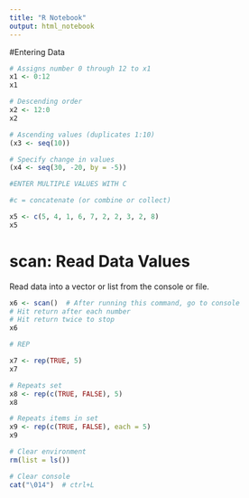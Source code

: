 ```yaml
---
title: "R Notebook"
output: html_notebook
---
```


#Entering Data

```r
# Assigns number 0 through 12 to x1
x1 <- 0:12
x1

```

```r

# Descending order
x2 <- 12:0
x2

```

```r

# Ascending values (duplicates 1:10)
(x3 <- seq(10))

```

```r
# Specify change in values
(x4 <- seq(30, -20, by = -5))
```


```r
#ENTER MULTIPLE VALUES WITH C 

#c = concatenate (or combine or collect)

x5 <- c(5, 4, 1, 6, 7, 2, 2, 3, 2, 8)
x5

```
# scan: Read Data Values

Read data into a vector or list from the console or file.

```r

x6 <- scan()  # After running this command, go to console
# Hit return after each number
# Hit return twice to stop
x6

```
```r
# REP

x7 <- rep(TRUE, 5)
x7

```
```r

# Repeats set
x8 <- rep(c(TRUE, FALSE), 5)
x8

```
```r

# Repeats items in set
x9 <- rep(c(TRUE, FALSE), each = 5)
x9

```
```r
# Clear environment
rm(list = ls()) 

# Clear console
cat("\014")  # ctrl+L
```















